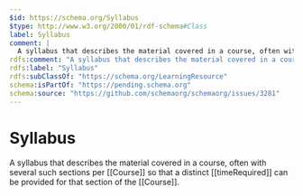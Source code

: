 ```yaml
---
$id: https://schema.org/Syllabus
$type: http://www.w3.org/2000/01/rdf-schema#Class
label: Syllabus
comment: |
  A syllabus that describes the material covered in a course, often with several such sections per [[Course]] so that a distinct [[timeRequired]] can be provided for that section of the [[Course]].
rdfs:comment: "A syllabus that describes the material covered in a course, often with several such sections per [[Course]] so that a distinct [[timeRequired]] can be provided for that section of the [[Course]]."
rdfs:label: "Syllabus"
rdfs:subClassOf: "https://schema.org/LearningResource"
schema:isPartOf: "https://pending.schema.org"
schema:source: "https://github.com/schemaorg/schemaorg/issues/3281"
---
```


# Syllabus

A syllabus that describes the material covered in a course, often with several such sections per [[Course]] so that a distinct [[timeRequired]] can be provided for that section of the [[Course]].

